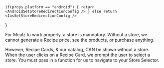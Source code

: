 



    if(props.platform == "android") { return <AndroidSetStoreRedirectionConfig /> } else return  <IosSetStoreRedirectionConfig />
}


For Mealz to work properly, a store is mandatory.
Without a store, we cannot generate a Recipe price, see the products, or purchase anything.

However, Recipe Cards, & our catalog, CAN be shown without a store.
When the user clicks on a Recipe Card, we prompt the user to select a store.
You must pass in a function for us to navigate to your Store Selector.

<SetStoreRedirectionConfig platform= {props.platform}/>
